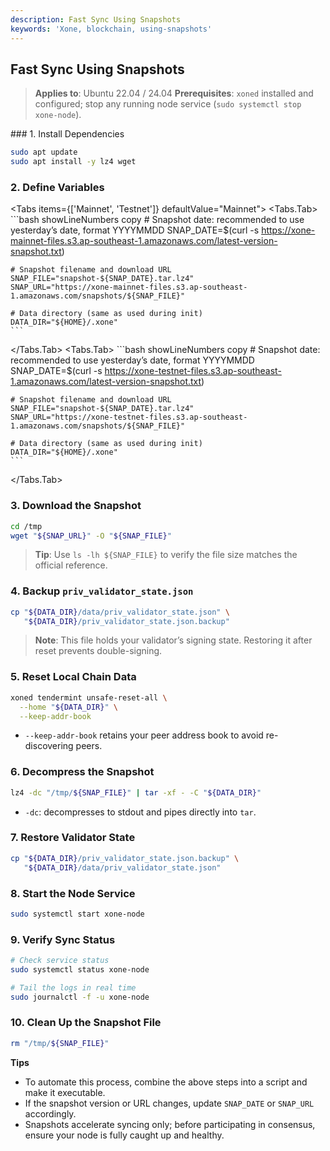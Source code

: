 ```yaml
---
description: Fast Sync Using Snapshots
keywords: 'Xone, blockchain, using-snapshots'
---
```


## Fast Sync Using Snapshots

> **Applies to**: Ubuntu 22.04 / 24.04
> **Prerequisites**: `xoned` installed and configured; stop any running node service (`sudo systemctl stop xone-node`).

<Steps>
### 1. Install Dependencies

```bash showLineNumbers copy
sudo apt update
sudo apt install -y lz4 wget
```

### 2. Define Variables

<Tabs items={['Mainnet', 'Testnet']} defaultValue="Mainnet">
  <Tabs.Tab>
    ```bash showLineNumbers copy
    # Snapshot date: recommended to use yesterday’s date, format YYYYMMDD
    SNAP_DATE=$(curl -s https://xone-mainnet-files.s3.ap-southeast-1.amazonaws.com/latest-version-snapshot.txt)

    # Snapshot filename and download URL
    SNAP_FILE="snapshot-${SNAP_DATE}.tar.lz4"
    SNAP_URL="https://xone-mainnet-files.s3.ap-southeast-1.amazonaws.com/snapshots/${SNAP_FILE}"

    # Data directory (same as used during init)
    DATA_DIR="${HOME}/.xone"
    ```
  </Tabs.Tab>
  <Tabs.Tab>
    ```bash showLineNumbers copy
    # Snapshot date: recommended to use yesterday’s date, format YYYYMMDD
    SNAP_DATE=$(curl -s https://xone-testnet-files.s3.ap-southeast-1.amazonaws.com/latest-version-snapshot.txt)

    # Snapshot filename and download URL
    SNAP_FILE="snapshot-${SNAP_DATE}.tar.lz4"
    SNAP_URL="https://xone-testnet-files.s3.ap-southeast-1.amazonaws.com/snapshots/${SNAP_FILE}"

    # Data directory (same as used during init)
    DATA_DIR="${HOME}/.xone"
    ```
  </Tabs.Tab>
</Tabs>

### 3. Download the Snapshot

```bash showLineNumbers copy
cd /tmp
wget "${SNAP_URL}" -O "${SNAP_FILE}"
```

> **Tip**: Use `ls -lh ${SNAP_FILE}` to verify the file size matches the official reference.

### 4. Backup `priv_validator_state.json`

```bash showLineNumbers copy
cp "${DATA_DIR}/data/priv_validator_state.json" \
   "${DATA_DIR}/priv_validator_state.json.backup"
```

> **Note**: This file holds your validator’s signing state. Restoring it after reset prevents double-signing.

### 5. Reset Local Chain Data

```bash showLineNumbers copy
xoned tendermint unsafe-reset-all \
  --home "${DATA_DIR}" \
  --keep-addr-book
```

* `--keep-addr-book` retains your peer address book to avoid re-discovering peers.

### 6. Decompress the Snapshot

```bash showLineNumbers copy
lz4 -dc "/tmp/${SNAP_FILE}" | tar -xf - -C "${DATA_DIR}"
```

* `-dc`: decompresses to stdout and pipes directly into `tar`.

### 7. Restore Validator State

```bash showLineNumbers copy
cp "${DATA_DIR}/priv_validator_state.json.backup" \
   "${DATA_DIR}/data/priv_validator_state.json"
```

### 8. Start the Node Service

```bash showLineNumbers copy
sudo systemctl start xone-node
```

### 9. Verify Sync Status

```bash showLineNumbers copy
# Check service status
sudo systemctl status xone-node

# Tail the logs in real time
sudo journalctl -f -u xone-node
```

### 10. Clean Up the Snapshot File

```bash showLineNumbers copy
rm "/tmp/${SNAP_FILE}"
```

</Steps>

**Tips**

* To automate this process, combine the above steps into a script and make it executable.
* If the snapshot version or URL changes, update `SNAP_DATE` or `SNAP_URL` accordingly.
* Snapshots accelerate syncing only; before participating in consensus, ensure your node is fully caught up and healthy.
